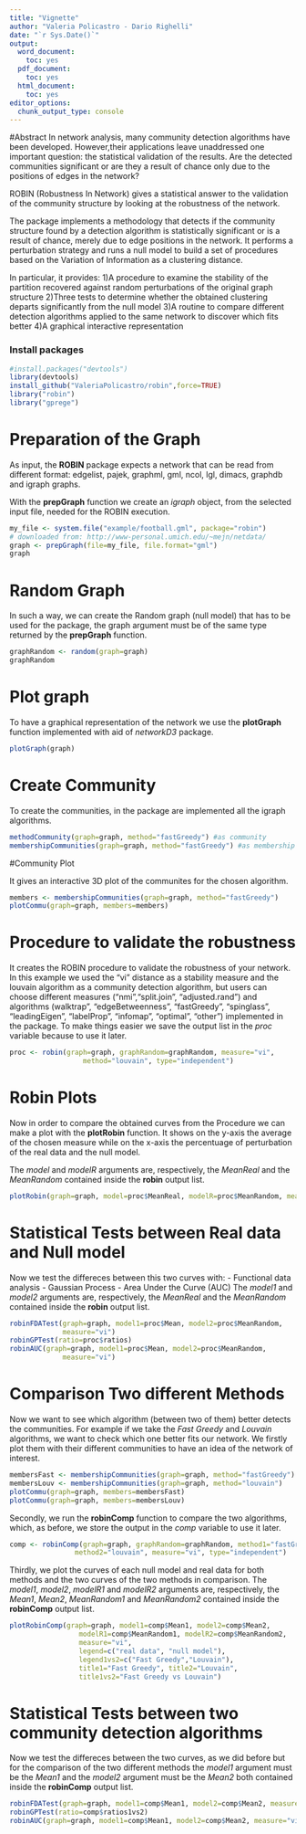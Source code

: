 ```yaml
---
title: "Vignette"
author: "Valeria Policastro - Dario Righelli"
date: "`r Sys.Date()`"
output:
  word_document:
    toc: yes
  pdf_document:
    toc: yes
  html_document:
    toc: yes
editor_options:
  chunk_output_type: console
---
```


#Abstract
In network analysis, many community detection algorithms have been developed. 
However,their applications leave unaddressed one important question: 
the statistical validation of the results. 
Are the detected communities significant or are they a result of chance only 
due to the positions of edges in the network?

ROBIN (Robustness In Network) gives a statistical answer to the validation of 
the community structure by looking at the robustness of the network.

The package implements a methodology that detects if the community structure 
found by a detection algorithm is statistically significant or is a result 
of chance, merely due to edge positions in the network. It performs a 
perturbation strategy and runs a null model to build a set of procedures based 
on the Variation of Information as a clustering distance. 

In particular, it provides:
1)A procedure to examine the stability of the partition recovered against random 
perturbations of the original graph structure
2)Three tests to determine whether the obtained clustering departs significantly 
from the null model
3)A routine to compare different detection algorithms applied to the same 
network to discover which fits better
4)A graphical interactive representation 

### Install packages
```r
#install.packages("devtools")
library(devtools)
install_github("ValeriaPolicastro/robin",force=TRUE)
library("robin")
library("gprege")
```


# Preparation of the Graph 
As input, the **ROBIN** package expects a network that can be read from different 
format: edgelist, pajek, graphml, gml, ncol, lgl, dimacs, graphdb and igraph 
graphs.

With the **prepGraph** function we create an *igraph* object, from the selected 
input file, needed for the ROBIN execution.

```r
my_file <- system.file("example/football.gml", package="robin")
# downloaded from: http://www-personal.umich.edu/~mejn/netdata/
graph <- prepGraph(file=my_file, file.format="gml")
graph
```

# Random Graph 
In such a way, we can create the Random graph (null model) that has to be used 
for the package, the graph argument must be of the same type returned by the 
**prepGraph** function.

```r
graphRandom <- random(graph=graph)
graphRandom
```

# Plot graph
To have a graphical representation of the network we use the **plotGraph** 
function implemented with aid of *networkD3* package.

```r
plotGraph(graph)
```

# Create Community 
To create the communities, in the package are implemented all the igraph 
algorithms.

```r
methodCommunity(graph=graph, method="fastGreedy") #as community 
membershipCommunities(graph=graph, method="fastGreedy") #as membership
```

#Community Plot

It gives an interactive 3D plot of the communites for the chosen algorithm.

```r
members <- membershipCommunities(graph=graph, method="fastGreedy")
plotCommu(graph=graph, members=members)
```

# Procedure to validate the robustness
It creates the ROBIN procedure to validate the robustness of your network.
In this example we used the "vi" distance as a stability measure and the louvain 
algorithm as a community detection algorithm, but users can choose different 
measures ("nmi","split.join", "adjusted.rand") and algorithms (walktrap", 
"edgeBetweenness", "fastGreedy", "spinglass", "leadingEigen", "labelProp", 
"infomap", "optimal", "other") implemented in the package.
To make things easier we save the output list in the *proc* variable because 
to use it later.

```r
proc <- robin(graph=graph, graphRandom=graphRandom, measure="vi", 
                  method="louvain", type="independent")
```

# Robin Plots
Now in order to compare the obtained curves from the Procedure we can make a 
plot with the **plotRobin** function.
It shows on the y-axis the average of the chosen measure while on the x-axis 
the percentuage of perturbation of the real data and the null model.

The *model* and *modelR* arguments are, respectively, the *MeanReal* and the 
*MeanRandom* contained inside the **robin** output list.

```r
plotRobin(graph=graph, model=proc$MeanReal, modelR=proc$MeanRandom, measure="vi")
```

# Statistical Tests between Real data and Null model 
Now we test the differeces between this two curves with:
- Functional data analysis
- Gaussian Process
- Area Under the Curve (AUC)
The *model1* and *model2* arguments are, respectively, the *MeanReal* and the 
*MeanRandom* contained inside the **robin** output list.

```r
robinFDATest(graph=graph, model1=proc$Mean, model2=proc$MeanRandom, 
             measure="vi")
robinGPTest(ratio=proc$ratios)
robinAUC(graph=graph, model1=proc$Mean, model2=proc$MeanRandom, 
             measure="vi")
```

# Comparison Two different Methods
Now we want to see which algorithm (between two of them) better detects the 
communities.
For example if we take the *Fast Greedy* and *Louvain* algorithms, 
we want to check which one better fits our network.
We firstly plot them with their different communities to have an idea of 
the network of interest.

```r
membersFast <- membershipCommunities(graph=graph, method="fastGreedy")
membersLouv <- membershipCommunities(graph=graph, method="louvain")
plotCommu(graph=graph, members=membersFast)
plotCommu(graph=graph, members=membersLouv)
```

Secondly, we run the **robinComp** function to compare the two algorithms, 
which, as before, we store the output in the *comp* variable to use it later.

```r
comp <- robinComp(graph=graph, graphRandom=graphRandom, method1="fastGreedy",
                method2="louvain", measure="vi", type="independent")
```

Thirdly, we plot the curves of each null model and real data for both
methods and the two curves of the two methods in comparison.
The *model1*, *model2*, *modelR1* and *modelR2* arguments are, respectively, 
the *Mean1*, *Mean2*, *MeanRandom1* and *MeanRandom2* contained inside 
the **robinComp** output list.

```r
plotRobinComp(graph=graph, model1=comp$Mean1, model2=comp$Mean2,
                 modelR1=comp$MeanRandom1, modelR2=comp$MeanRandom2,
                 measure="vi",
                 legend=c("real data", "null model"),
                 legend1vs2=c("Fast Greedy","Louvain"),
                 title1="Fast Greedy", title2="Louvain",
                 title1vs2="Fast Greedy vs Louvain")
```

# Statistical Tests between two community detection algorithms
Now we test the differeces between the two curves, as we did before but for the
comparison of the two different methods the *model1* argument must be the 
*Mean1* and the *model2* argument must be the *Mean2* both contained inside 
the **robinComp** output list.

```r
robinFDATest(graph=graph, model1=comp$Mean1, model2=comp$Mean2, measure="vi")
robinGPTest(ratio=comp$ratios1vs2)
robinAUC(graph=graph, model1=comp$Mean1, model2=comp$Mean2, measure="vi")
```

